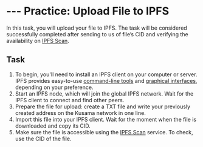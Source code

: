# --- Practice: Upload File to IPFS

In this task, you will upload your file to IPFS. The task will be considered successfully completed after sending to us of file’s CID and verifying the availability on [IPFS Scan](https://ipfs-scan.io/).

## **Task**

1. To begin, you'll need to install an IPFS client on your computer or server. IPFS provides easy-to-use [command-line tools](https://docs.ipfs.tech/install/command-line/) and [graphical interfaces](https://docs.ipfs.tech/install/ipfs-desktop/#windows), depending on your preference.
2. Start an IPFS node, which will join the global IPFS network. Wait for the IPFS client to connect and find other peers.
3. Prepare the file for upload: create a TXT file and write your previously created address on the Kusama network in one line.
4. Import this file into your IPFS client. Wait for the moment when the file is downloaded and copy its CID.
5. Make sure the file is accessible using the [IPFS Scan](https://ipfs-scan.io/) service. To check, use the CID of the file.
